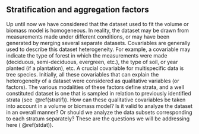 

## Stratification and aggregation factors

Up until now we have considered that the dataset used to fit the volume or biomass model is homogeneous. In reality, the dataset may be drawn from measurements made under different conditions, or may have been generated by merging several separate datasets. Covariables are generally used to describe this dataset heterogeneity. For example, a covariable may indicate the type of forest in which the measurements were made (deciduous, semi-deciduous, evergreen, etc.), the type of soil, or year planted (if a plantation), etc. A crucial covariable for multispecific data is tree species. Initially, all these covariables that can explain the heterogeneity of a dataset were considered as qualitative variables (or factors). The various modalities of these factors define strata, and a well constituted dataset is one that is sampled in relation to previously identified strata (see \S\ \@ref(stratif)). How can these qualitative covariables be taken into account in a volume or biomass model? Is it valid to analyze the dataset in an overall manner? Or should we analyze the data subsets corresponding to each stratum separately? These are the questions we will be addressing here (\S\ \@ref(stdat)).













